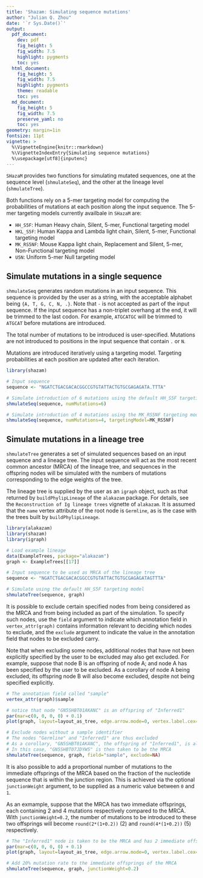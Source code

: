```yaml
---
title: 'Shazam: Simulating sequence mutations'
author: "Julian Q. Zhou"
date: '`r Sys.Date()`'
output:
  pdf_document:
    dev: pdf
    fig_height: 5
    fig_width: 7.5
    highlight: pygments
    toc: yes
  html_document:
    fig_height: 5
    fig_width: 7.5
    highlight: pygments
    theme: readable
    toc: yes
  md_document:
    fig_height: 5
    fig_width: 7.5
    preserve_yaml: no
    toc: yes
geometry: margin=1in
fontsize: 11pt
vignette: >
  %\VignetteEngine{knitr::rmarkdown} 
  %\VignetteIndexEntry{Simulating sequence mutations} 
  %\usepackage[utf8]{inputenc}
---
```


`SHazaM` provides two functions for simulating mutated sequences, one at the sequence
level (`shmulateSeq`), and the other at the lineage level (`shmulateTree`). 

Both functions rely on a 5-mer targeting model for computing the probabilities of mutations at each position along the input sequence. The 5-mer targeting models currently availbale in `SHazaM` are:

* `HH_S5F`: Human Heavy chain, Silent, 5-mer, Functional targeting model
* `HKL_S5F`: Human Kappa and Lambda light chain, Silent, 5-mer, Functional targeting model
* `MK_RS5NF`: Mouse Kappa light chain, Replacement and Silent, 5-mer, Non-Functional targeting model
* `U5N`: Uniform 5-mer Null targeting model

## Simulate mutations in a single sequence

`shmulateSeq` generates random mutations in an input sequence. This sequence is provided by the user as a string, with the acceptable alphabet being `{A, T, G, C, N, .}`. Note that `-` is not accepted as part of the input sequence. If the input sequence has a non-triplet overhang at the end, it will be trimmed to the last codon. For example, `ATGCATGC` will be trimmed to `ATGCAT` before mutations are introduced.

The total number of mutations to be introduced is user-specified. Mutations are not introduced to positions in the input sequence that contain `.` or `N`. 

Mutations are introduced iteratively using a targeting model. Targeting probabilities at each position are updated after each iteration. 

```r
library(shazam)

# Input sequence
sequence <- "NGATCTGACGACACGGCCGTGTATTACTGTGCGAGAGATA.TTTA"

# Simulate introduction of 6 mutations using the default HH_S5F targeting model
shmulateSeq(sequence, numMutations=6)

# Simulate introduction of 4 mutations using the MK_RS5NF targeting model
shmulateSeq(sequence, numMutations=4, targetingModel=MK_RS5NF)
```

## Simulate mutations in a lineage tree

`shmulateTree` generates a set of simulated sequences based on an input sequence and a lineage tree. The input sequence will act as the most recent common ancestor (MRCA) of the lineage tree, and sequences in the offspring nodes will be simulated with the numbers of mutations corresponding to the edge weights of the tree.

The lineage tree is supplied by the user as an `igraph` object, such as that returned by `buildPhylipLineage` of the `alakazam` package. For details, see the `Reconstruction of Ig lineage trees` vignette of `alakazam`. It is assumed that the `name` vertex attribute of the root node is `Germline`, as is the case with the trees built by `buildPhylipLineage`. 

```r
library(alakazam)
library(shazam)
library(igraph)

# Load example lineage
data(ExampleTrees, package="alakazam")
graph <- ExampleTrees[[17]]

# Input sequence to be used as MRCA of the lineage tree
sequence <- "NGATCTGACGACACGGCCGTGTATTACTGTGCGAGAGATAGTTTA"

# Simulate using the default HH_S5F targeting model
shmulateTree(sequence, graph)
```

It is possible to exclude certain specified nodes from being considered as the MRCA and from being included as part of the simulation. To specify such nodes, use the `field` argument to indicate which annotation field in `vertex_attr(graph)` contains information relevant to deciding which nodes to exclude, and the `exclude` argument to indicate the value in the annotation field that nodes to be excluded carry. 

Note that when excluding some nodes, additional nodes that have not been explicitly specified by the user to be excluded may also get excluded. For example, suppose that node B is an offspring of node A; and node A has been specified by the user to be excluded. As a corollary of node A being excluded, its offspring node B will also become excluded, despite not being specified explicitly.

```r
# The annotation field called "sample"
vertex_attr(graph)$sample

# notice that node "GN5SHBT01AKANC" is an offspring of "Inferred1"
par(mar=c(0, 0, 0, 0) + 0.1)
plot(graph, layout=layout_as_tree, edge.arrow.mode=0, vertex.label.cex=0.75)

# Exclude nodes without a sample identifier
# The nodes "Germline" and "Inferred1" are thus excluded
# As a corollary, "GN5SHBT01AKANC", the offspring of "Inferred1", is also excluded
# In this case, "GN5SHBT07JDYW5" is then taken to be the MRCA
shmulateTree(sequence, graph, field="sample", exclude=NA)
```

It is also possible to add a proportional number of mutations to the immediate offsprings of the MRCA based on the fraction of the nucleotide sequence that is within the junction region. This is achieved via the optional `junctionWeight` argument, to be supplied as a numeric value between `0` and `1`. 

As an exmample, suppose that the MRCA has two immediate offsprings, each containing 2 and 4 mutations respectively compared to the MRCA. With `junctionWeight=0.2`, the number of mutations to be introduced to these two offsprings will become `round(2*(1+0.2))` (2) and `round(4*(1+0.2))` (5) respectively.

```r
# The "Inferred1" node is taken to be the MRCA and has 2 immediate offsprings
par(mar=c(0, 0, 0, 0) + 0.1)
plot(graph, layout=layout_as_tree, edge.arrow.mode=0, vertex.label.cex=0.75)

# Add 20% mutation rate to the immediate offsprings of the MRCA
shmulateTree(sequence, graph, junctionWeight=0.2)
```
